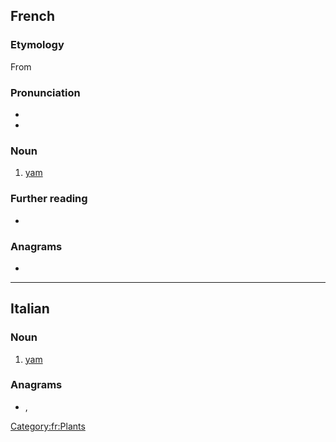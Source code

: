==French==
{{wikipedia|lang=fr}}

===Etymology===
From {{etyl|pt|fr}} {{m|pt|inhame}}

===Pronunciation===
* {{fr-IPA}}
* {{audio|Fr-Paris--igname.ogg|Audio (Paris)|lang=fr}}

===Noun===
{{fr-noun|f}}

# [[yam]] {{gloss|plant}}

===Further reading===
* {{R:TLFi}}

===Anagrams===
* {{l|fr|gamine}}

[[Category:fr:Plants]]

----

==Italian==

===Noun===
{{it-noun|m}}

# [[yam]]

===Anagrams===
* {{l|it|enigma}}, {{l|it|gemina}}